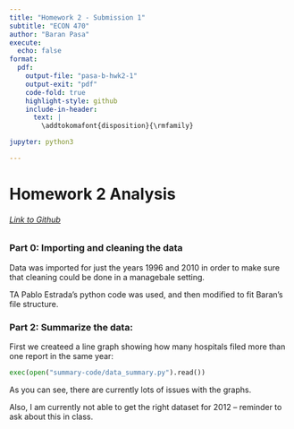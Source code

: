 ```yaml
---
title: "Homework 2 - Submission 1"
subtitle: "ECON 470"
author: "Baran Pasa"
execute:
  echo: false
format:
  pdf:
    output-file: "pasa-b-hwk2-1"
    output-exit: "pdf"
    code-fold: true
    highlight-style: github
    include-in-header:
      text: |
        \addtokomafont{disposition}{\rmfamily}

jupyter: python3

---
```


# Homework 2 Analysis 

###### [Link to Github](https://github.com/BaranPasa2/homework2)

### Part 0: Importing and cleaning the data

Data was imported for just the years 1996 and 2010 in order to make sure that cleaning could be done in a managebale setting.

TA Pablo Estrada's python code was used, and then modified to fit Baran's file structure.

### Part 2: Summarize the data:

First we createed a line graph showing how many hospitals filed more than one report in the same year:

```python
exec(open("summary-code/data_summary.py").read())
```

As you can see, there are currently lots of issues with the graphs.

Also, I am currently not able to get the right dataset for 2012 -- reminder to ask about this in class. 